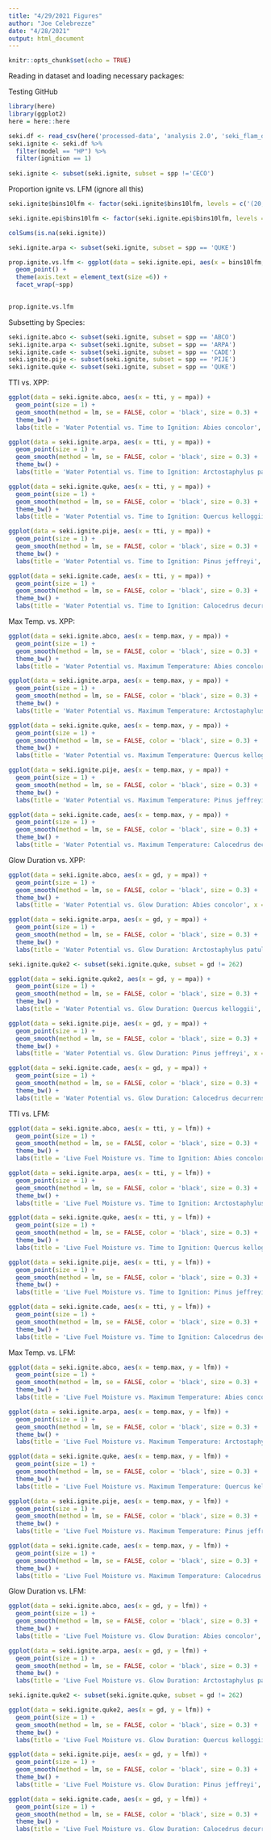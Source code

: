 ```yaml
---
title: "4/29/2021 Figures"
author: "Joe Celebrezze"
date: "4/28/2021"
output: html_document
---
```


```r
knitr::opts_chunk$set(echo = TRUE)
```

Reading in dataset and loading necessary packages:

Testing GitHub

```r
library(here)
library(ggplot2)
here = here::here

seki.df <- read_csv(here('processed-data', 'analysis 2.0', 'seki_flam_data_all.csv'))
seki.ignite <- seki.df %>% 
  filter(model == "HP") %>% 
  filter(ignition == 1)
  
seki.ignite <- subset(seki.ignite, subset = spp !='CECO')
```

Proportion ignite vs. LFM (ignore all this)

```r
seki.ignite$bins10lfm <- factor(seki.ignite$bins10lfm, levels = c('(20,30]','(30,40]','(40,50]','(50,60]','(60,70]','(70,80]','(80,90]','(90,100]','(100,110]','(110,120]','(120,130]','(130,140]','(140,150]','(150,160]','(160,170]','(170,180]','(180,190]','(190,200]', '(200,210]'))

seki.ignite.epi$bins10lfm <- factor(seki.ignite.epi$bins10lfm, levels = c('(20,30]','(30,40]','(40,50]','(50,60]','(60,70]','(70,80]','(80,90]','(90,100]','(100,110]','(110,120]','(120,130]','(130,140]','(140,150]','(150,160]','(160,170]','(170,180]','(180,190]','(190,200]', '(200,210]'))

colSums(is.na(seki.ignite))

seki.ignite.arpa <- subset(seki.ignite, subset = spp == 'QUKE')

prop.ignite.vs.lfm <- ggplot(data = seki.ignite.epi, aes(x = bins10lfm, y = prop.ignite)) +
  geom_point() +
  theme(axis.text = element_text(size =6)) +
  facet_wrap(~spp)
  

prop.ignite.vs.lfm
```

Subsetting by Species:
```r
seki.ignite.abco <- subset(seki.ignite, subset = spp == 'ABCO')
seki.ignite.arpa <- subset(seki.ignite, subset = spp == 'ARPA')
seki.ignite.cade <- subset(seki.ignite, subset = spp == 'CADE')
seki.ignite.pije <- subset(seki.ignite, subset = spp == 'PIJE')
seki.ignite.quke <- subset(seki.ignite, subset = spp == 'QUKE')
```

TTI vs. XPP:
```r
ggplot(data = seki.ignite.abco, aes(x = tti, y = mpa)) +
  geom_point(size = 1) +
  geom_smooth(method = lm, se = FALSE, color = 'black', size = 0.3) +
  theme_bw() +
  labs(title = 'Water Potential vs. Time to Ignition: Abies concolor', x = 'Time to Ignition (s)', y = ' Water Potential (-MPa)')

ggplot(data = seki.ignite.arpa, aes(x = tti, y = mpa)) +
  geom_point(size = 1) +
  geom_smooth(method = lm, se = FALSE, color = 'black', size = 0.3) +
  theme_bw() +
  labs(title = 'Water Potential vs. Time to Ignition: Arctostaphylus patula', x = 'Time to Ignition (s)', y = ' Water Potential (-MPa)')

ggplot(data = seki.ignite.quke, aes(x = tti, y = mpa)) +
  geom_point(size = 1) +
  geom_smooth(method = lm, se = FALSE, color = 'black', size = 0.3) +
  theme_bw() +
  labs(title = 'Water Potential vs. Time to Ignition: Quercus kelloggii', x = 'Time to Ignition (s)', y = ' Water Potential (-MPa)')

ggplot(data = seki.ignite.pije, aes(x = tti, y = mpa)) +
  geom_point(size = 1) +
  geom_smooth(method = lm, se = FALSE, color = 'black', size = 0.3) +
  theme_bw() +
  labs(title = 'Water Potential vs. Time to Ignition: Pinus jeffreyi', x = 'Time to Ignition (s)', y = ' Water Potential (-MPa)')

ggplot(data = seki.ignite.cade, aes(x = tti, y = mpa)) +
  geom_point(size = 1) +
  geom_smooth(method = lm, se = FALSE, color = 'black', size = 0.3) +
  theme_bw() +
  labs(title = 'Water Potential vs. Time to Ignition: Calocedrus decurrens', x = 'Time to Ignition (s)', y = ' Water Potential (-MPa)')
```

Max Temp. vs. XPP:
```r
ggplot(data = seki.ignite.abco, aes(x = temp.max, y = mpa)) +
  geom_point(size = 1) +
  geom_smooth(method = lm, se = FALSE, color = 'black', size = 0.3) +
  theme_bw() +
  labs(title = 'Water Potential vs. Maximum Temperature: Abies concolor', x = 'Maximum Temperature (°C)', y = 'Water Potential (-MPa)')

ggplot(data = seki.ignite.arpa, aes(x = temp.max, y = mpa)) +
  geom_point(size = 1) +
  geom_smooth(method = lm, se = FALSE, color = 'black', size = 0.3) +
  theme_bw() +
  labs(title = 'Water Potential vs. Maximum Temperature: Arctostaphylus patula', x = 'Maximum Temperature (°C)', y = ' Water Potential (-MPa)')

ggplot(data = seki.ignite.quke, aes(x = temp.max, y = mpa)) +
  geom_point(size = 1) +
  geom_smooth(method = lm, se = FALSE, color = 'black', size = 0.3) +
  theme_bw() +
  labs(title = 'Water Potential vs. Maximum Temperature: Quercus kelloggii', x = 'Maximum Temperature (°C)', y = ' Water Potential (-MPa)')

ggplot(data = seki.ignite.pije, aes(x = temp.max, y = mpa)) +
  geom_point(size = 1) +
  geom_smooth(method = lm, se = FALSE, color = 'black', size = 0.3) +
  theme_bw() +
  labs(title = 'Water Potential vs. Maximum Temperature: Pinus jeffreyi', x = 'Maximum Temperature (°C)', y = ' Water Potential (-MPa)')

ggplot(data = seki.ignite.cade, aes(x = temp.max, y = mpa)) +
  geom_point(size = 1) +
  geom_smooth(method = lm, se = FALSE, color = 'black', size = 0.3) +
  theme_bw() +
  labs(title = 'Water Potential vs. Maximum Temperature: Calocedrus decurrens', x = 'Maximum Temperature (°C)', y = ' Water Potential (-MPa)')
```

Glow Duration vs. XPP:
```r
ggplot(data = seki.ignite.abco, aes(x = gd, y = mpa)) +
  geom_point(size = 1) +
  geom_smooth(method = lm, se = FALSE, color = 'black', size = 0.3) +
  theme_bw() +
  labs(title = 'Water Potential vs. Glow Duration: Abies concolor', x = 'Glow Duration (s)', y = 'Water Potential (-MPa)')

ggplot(data = seki.ignite.arpa, aes(x = gd, y = mpa)) +
  geom_point(size = 1) +
  geom_smooth(method = lm, se = FALSE, color = 'black', size = 0.3) +
  theme_bw() +
  labs(title = 'Water Potential vs. Glow Duration: Arctostaphylus patula', x = 'Glow Duration (s)', y = ' Water Potential (-MPa)')

seki.ignite.quke2 <- subset(seki.ignite.quke, subset = gd != 262)

ggplot(data = seki.ignite.quke2, aes(x = gd, y = mpa)) +
  geom_point(size = 1) +
  geom_smooth(method = lm, se = FALSE, color = 'black', size = 0.3) +
  theme_bw() +
  labs(title = 'Water Potential vs. Glow Duration: Quercus kelloggii', x = 'Glow Duration (s)', y = ' Water Potential (-MPa)')

ggplot(data = seki.ignite.pije, aes(x = gd, y = mpa)) +
  geom_point(size = 1) +
  geom_smooth(method = lm, se = FALSE, color = 'black', size = 0.3) +
  theme_bw() +
  labs(title = 'Water Potential vs. Glow Duration: Pinus jeffreyi', x = 'Glow Duration (s)', y = ' Water Potential (-MPa)')

ggplot(data = seki.ignite.cade, aes(x = gd, y = mpa)) +
  geom_point(size = 1) +
  geom_smooth(method = lm, se = FALSE, color = 'black', size = 0.3) +
  theme_bw() +
  labs(title = 'Water Potential vs. Glow Duration: Calocedrus decurrens', x = 'Glow Duration (s)', y = ' Water Potential (-MPa)')
```

TTI vs. LFM:
```r
ggplot(data = seki.ignite.abco, aes(x = tti, y = lfm)) +
  geom_point(size = 1) +
  geom_smooth(method = lm, se = FALSE, color = 'black', size = 0.3) +
  theme_bw() +
  labs(title = 'Live Fuel Moisture vs. Time to Ignition: Abies concolor', x = 'Time to Ignition (s)', y = 'Live Fuel Moisture')

ggplot(data = seki.ignite.arpa, aes(x = tti, y = lfm)) +
  geom_point(size = 1) +
  geom_smooth(method = lm, se = FALSE, color = 'black', size = 0.3) +
  theme_bw() +
  labs(title = 'Live Fuel Moisture vs. Time to Ignition: Arctostaphylus patula', x = 'Time to Ignition (s)', y = 'Live Fuel Moisture')

ggplot(data = seki.ignite.quke, aes(x = tti, y = lfm)) +
  geom_point(size = 1) +
  geom_smooth(method = lm, se = FALSE, color = 'black', size = 0.3) +
  theme_bw() +
  labs(title = 'Live Fuel Moisture vs. Time to Ignition: Quercus kelloggii', x = 'Time to Ignition (s)', y = 'Live Fuel Moisture')

ggplot(data = seki.ignite.pije, aes(x = tti, y = lfm)) +
  geom_point(size = 1) +
  geom_smooth(method = lm, se = FALSE, color = 'black', size = 0.3) +
  theme_bw() +
  labs(title = 'Live Fuel Moisture vs. Time to Ignition: Pinus jeffreyi', x = 'Time to Ignition (s)', y = 'Live Fuel Moisture')

ggplot(data = seki.ignite.cade, aes(x = tti, y = lfm)) +
  geom_point(size = 1) +
  geom_smooth(method = lm, se = FALSE, color = 'black', size = 0.3) +
  theme_bw() +
  labs(title = 'Live Fuel Moisture vs. Time to Ignition: Calocedrus decurrens', x = 'Time to Ignition (s)', y = 'Live Fuel Moisture')
```

Max Temp. vs. LFM:
```r
ggplot(data = seki.ignite.abco, aes(x = temp.max, y = lfm)) +
  geom_point(size = 1) +
  geom_smooth(method = lm, se = FALSE, color = 'black', size = 0.3) +
  theme_bw() +
  labs(title = 'Live Fuel Moisture vs. Maximum Temperature: Abies concolor', x = 'Maximum Temperature (°C)', y = 'Live Fuel Moisture')

ggplot(data = seki.ignite.arpa, aes(x = temp.max, y = lfm)) +
  geom_point(size = 1) +
  geom_smooth(method = lm, se = FALSE, color = 'black', size = 0.3) +
  theme_bw() +
  labs(title = 'Live Fuel Moisture vs. Maximum Temperature: Arctostaphylus patula', x = 'Maximum Temperature (°C)', y = 'Live Fuel Moisture')

ggplot(data = seki.ignite.quke, aes(x = temp.max, y = lfm)) +
  geom_point(size = 1) +
  geom_smooth(method = lm, se = FALSE, color = 'black', size = 0.3) +
  theme_bw() +
  labs(title = 'Live Fuel Moisture vs. Maximum Temperature: Quercus kelloggii', x = 'Maximum Temperature (°C)', y = ' Live Fuel Moisture')

ggplot(data = seki.ignite.pije, aes(x = temp.max, y = lfm)) +
  geom_point(size = 1) +
  geom_smooth(method = lm, se = FALSE, color = 'black', size = 0.3) +
  theme_bw() +
  labs(title = 'Live Fuel Moisture vs. Maximum Temperature: Pinus jeffreyi', x = 'Maximum Temperature (°C)', y = 'Live Fuel Moisture')

ggplot(data = seki.ignite.cade, aes(x = temp.max, y = lfm)) +
  geom_point(size = 1) +
  geom_smooth(method = lm, se = FALSE, color = 'black', size = 0.3) +
  theme_bw() +
  labs(title = 'Live Fuel Moisture vs. Maximum Temperature: Calocedrus decurrens', x = 'Maximum Temperature (°C)', y = 'Live Fuel Moisture')
```

Glow Duration vs. LFM:
```r
ggplot(data = seki.ignite.abco, aes(x = gd, y = lfm)) +
  geom_point(size = 1) +
  geom_smooth(method = lm, se = FALSE, color = 'black', size = 0.3) +
  theme_bw() +
  labs(title = 'Live Fuel Moisture vs. Glow Duration: Abies concolor', x = 'Glow Duration (s)', y = 'Live Fuel Moisture')

ggplot(data = seki.ignite.arpa, aes(x = gd, y = lfm)) +
  geom_point(size = 1) +
  geom_smooth(method = lm, se = FALSE, color = 'black', size = 0.3) +
  theme_bw() +
  labs(title = 'Live Fuel Moisture vs. Glow Duration: Arctostaphylus patula', x = 'Glow Duration (s)', y = 'Live Fuel Moisture')

seki.ignite.quke2 <- subset(seki.ignite.quke, subset = gd != 262)

ggplot(data = seki.ignite.quke2, aes(x = gd, y = lfm)) +
  geom_point(size = 1) +
  geom_smooth(method = lm, se = FALSE, color = 'black', size = 0.3) +
  theme_bw() +
  labs(title = 'Live Fuel Moisture vs. Glow Duration: Quercus kelloggii', x = 'Glow Duration (s)', y = 'Live Fuel Moisture')

ggplot(data = seki.ignite.pije, aes(x = gd, y = lfm)) +
  geom_point(size = 1) +
  geom_smooth(method = lm, se = FALSE, color = 'black', size = 0.3) +
  theme_bw() +
  labs(title = 'Live Fuel Moisture vs. Glow Duration: Pinus jeffreyi', x = 'Glow Duration (s)', y = 'Live Fuel Moisture')

ggplot(data = seki.ignite.cade, aes(x = gd, y = lfm)) +
  geom_point(size = 1) +
  geom_smooth(method = lm, se = FALSE, color = 'black', size = 0.3) +
  theme_bw() +
  labs(title = 'Live Fuel Moisture vs. Glow Duration: Calocedrus decurrens', x = 'Glow Duration (s)', y = 'Live Fuel Moisture')
```
